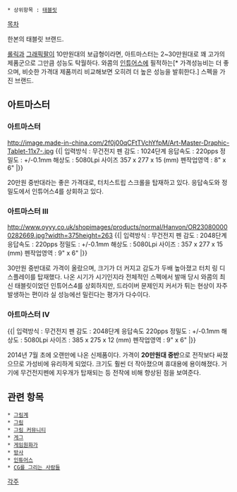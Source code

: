  * 상위항목 : [[태블릿]]

[[목차]]

한본의 태블릿 브랜드.

[[롤릭]]과 [[그래픽팔]]이 10만원대의 보급형이라면, 아트마스터는 2~30만원대로 꽤 고가의 제품군으로 그만큼 성능도 탁월하다. 와콤의 [[인튜어스]]에 필적하는[* 가격성능비는 더 좋으며, 비슷한 가격대 제품끼리 비교해보면 오히려 더 높은 성능을 발휘한다.] 스펙을 가진 브랜드.

== 아트마스터 ==
=== 아트마스터 ===
http://image.made-in-china.com/2f0j00qCFtTVchYfpM/Art-Master-Draphic-Tablet-11x7-.jpg
{{|
입력방식 : 무건전지 펜
감도 : 1024단계
응답속도 : 220pps 
정밀도 : +/-0.1mm
해상도 : 5080Lpi 
사이즈 357 x 277 x 15 (mm)
펜작업영역 : 8" x 6" 
|}}

20만원 중반대라는 좋은 가격대로, 터치스트립 스크롤을 탑재하고 있다.
응답속도와 정밀도에서 인튜어스4를 상회하고 있다.
=== 아트마스터 III ===
http://www.oyyy.co.uk/shopimages/products/normal/Hanvon/OR230800000282669.jpg?width=375height=263
{{|
입력방식 : 무건전지 펜
감도 : 2048단계
응답속도 : 220pps 
정밀도 : +/-0.1mm
해상도 : 5080Lpi
사이즈 : 357 x 277 x 15 (mm) 
펜작업영역 : 9" x 6"
|}}

30만원 중반대로 가격이 올랐으며, 크기가 더 커지고 감도가 두배 높아졌고 터치 링 디스플레이를 탑재했다. 나온 시기가 시기인지라 전체적인 스펙에서 발매 당시 와콤의 최신 태블릿이었던 인튜어스4를 상회하지만, 드라이버 문제인지 커서가 튀는 현상이 자주 발생하는 편이라 실 성능에선 밀린다는 평가가 다수이다.

=== 아트마스터 IV ===
{{|
입력방식 : 무건전지 펜
감도 : 2048단계
응답속도 220pps
정밀도 : +/-0.1mm
해상도 : 5080Lpi
사이즈 : 385 x 275 x 12 (mm)
펜작업영역 : 9" x 6"
|}}

2014년 7월 초에 오랜만에 나온 신제품이다. 
가격이 '''20만원대 중반'''으로 전작보다 싸졌으므로 가성비에 유리하게 되었다.
크기도 훨씬 더 작아졌으며 휴대용에 용이해졌다. 거기에 무건전지펜에 지우개가 탑재되는 등 전작에 비해 향상된 점을 보여준다.


== 관련 항목 ==
 * [[그림계]]
 * [[그림]]
 * [[그림 커뮤니티]]
 * [[게그]]
 * [[게임원화가]]
 * [[방사]]
 * [[인튜어스]]
 * [[CG를 그리는 사람들]]

[[각주]]

